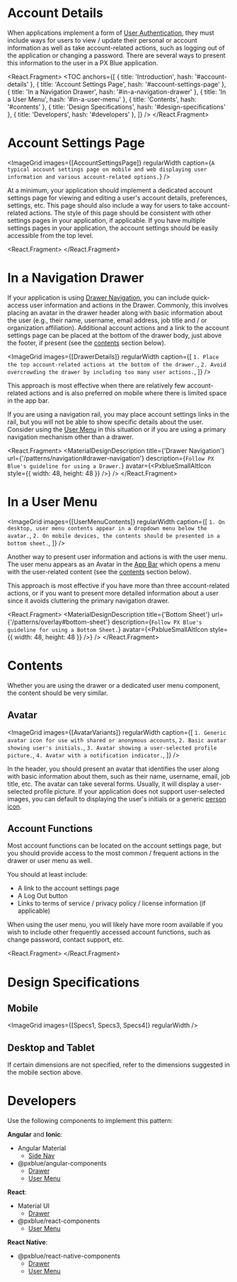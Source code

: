 

<!-- KEYWORDS: design pattern user account details settings menu avatar -->

# Account Details

<ImageGrid images={[Banner]} regularWidth />

When applications implement a form of [User Authentication](/patterns/user-auth), they must include ways for users to view / update their personal or account information as well as take account-related actions, such as logging out of the application or changing a password. There are several ways to present this information to the user in a PX Blue application.

<React.Fragment>
    <TOC
        anchors={[
            { title: 'Introduction', hash: '#account-details' },
            { title: 'Account Settings Page', hash: '#account-settings-page' },
            { title: 'In a Navigation Drawer', hash: '#in-a-navigation-drawer' },
            { title: 'In a User Menu', hash: '#in-a-user-menu' },
            { title: 'Contents', hash: '#contents' },
            { title: 'Design Specifications', hash: '#design-specifications' },
            { title: 'Developers', hash: '#developers' },
        ]}
    />
    <Divider />
</React.Fragment>

# Account Settings Page

<ImageGrid
    images={[AccountSettingsPage]}
    regularWidth
    caption={`A typical account settings page on mobile and web displaying user information and various account-related options.`}
/>

At a minimum, your application should implement a dedicated account settings page for viewing and editing a user's account details, preferences, settings, etc. This page should also include a way for users to take account-related actions. The style of this page should be consistent with other settings pages in your application, if applicable. If you have multiple settings pages in your application, the account settings should be easily accessible from the top level.

<React.Fragment>
    <Divider />
</React.Fragment>

# In a Navigation Drawer

If your application is using [Drawer Navigation](/patterns/navigation#drawer-navigation), you can include quick-access user information and actions in the Drawer. Commonly, this involves placing an avatar in the drawer header along with basic information about the user (e.g., their name, username, email address, job title and / or organization affiliation). Additional account actions and a link to the account settings page can be placed at the bottom of the drawer body, just above the footer, if present (see the [contents](/patterns/account-details#contents) section below).

<ImageGrid
    images={[DrawerDetails]}
    regularWidth
    caption={[
        `1. Place the top account-related actions at the bottom of the drawer.`,
        `2. Avoid overcrowding the drawer by including too many user actions.`,
    ]}
/>

This approach is most effective when there are relatively few account-related actions and is also preferred on mobile where there is limited space in the app bar.

If you are using a navigation rail, you may place account settings links in the rail, but you will not be able to show specific details about the user. Consider using the [User Menu](#via-user-menu) in this situation or if you are using a primary navigation mechanism other than a drawer.

<React.Fragment>
    <MaterialDesignDescription
        title={'Drawer Navigation'}
        url={'/patterns/navigation#drawer-navigation'}
        description={`Follow PX Blue's guideline for using a Drawer.`}
        avatar={<PxblueSmallAltIcon style={{ width: 48, height: 48 }} />}
    />
    <Divider />
</React.Fragment>

# In a User Menu

<ImageGrid
    images={[UserMenuContents]}
    regularWidth
    caption={[
        `1. On desktop, user menu contents appear in a dropdown menu below the avatar.`,
        `2. On mobile devices, the contents should be presented in a bottom sheet.`,
    ]}
/>

Another way to present user information and actions is with the user menu. The user menu appears as an Avatar in the [App Bar](/patterns/appbar) which opens a menu with the user-related content (see the [contents](#contents) section below).

This approach is most effective if you have more than three account-related actions, or if you want to present more detailed information about a user since it avoids cluttering the primary navigation drawer.

<React.Fragment>
    <MaterialDesignDescription
        title={'Bottom Sheet'}
        url={'/patterns/overlay#bottom-sheet'}
        description={`Follow PX Blue's guideline for using a Bottom Sheet.`}
        avatar={<PxblueSmallAltIcon style={{ width: 48, height: 48 }} />}
    />
    <Divider />
</React.Fragment>

# Contents

Whether you are using the drawer or a dedicated user menu component, the content should be very similar.

## Avatar

<ImageGrid
    images={[AvatarVariants]}
    regularWidth
    caption={[
        `1. Generic avatar icon for use with shared or anonymous accounts`,
        `2. Basic avatar showing user's initials.`,
        `3. Avatar showing a user-selected profile picture.`,
        `4. Avatar with a notification indicator.`,
    ]}
/>

In the header, you should present an avatar that identifies the user along with basic information about them, such as their name, username, email, job title, etc. The avatar can take several forms. Usually, it will display a user-selected profile picture. If your application does not support user-selected images, you can default to displaying the user's initials or a generic [person icon](/style/iconography?icon=Person&isMaterial=true).

## Account Functions

Most account functions can be located on the account settings page, but you should provide access to the most common / frequent actions in the drawer or user menu as well.

You should at least include:

-   A link to the account settings page
-   A Log Out button
-   Links to terms of service / privacy policy / license information (if applicable)

When using the user menu, you will likely have more room available if you wish to include other frequently accessed account functions, such as change password, contact support, etc.

<React.Fragment>
    <Divider />
</React.Fragment>

# Design Specifications

## Mobile

<ImageGrid images={[Specs1, Specs3, Specs4]} regularWidth />

## Desktop and Tablet

If certain dimensions are not specified, refer to the dimensions suggested in the mobile section above.

<ImageGrid images={[Specs2]} regularWidth />
<Divider />

# Developers

Use the following components to implement this pattern:

**Angular** and **Ionic**:

-   Angular Material
    -   [Side Nav](https://material.angular.io/components/sidenav/overview)
-   @pxblue/angular-components
    -   [Drawer](https://pxblue-components.github.io/angular/?path=/info/components-drawer--readme)
    -   [User Menu](https://pxblue-components.github.io/angular/?path=/info/components-user-menu--readme)

**React**:

-   Material UI
    -   [Drawer](https://material-ui.com/components/drawers/)
-   @pxblue/react-components
    -   [User Menu](https://pxblue-components.github.io/react/?path=/info/components-user-menu--get-read-me-story)

**React Native**:

-   @pxblue/react-native-components
    -   [Drawer](https://pxblue-components.github.io/react-native/?path=/info/components-documentation--drawer)
    -   [User Menu](https://pxblue-components.github.io/react-native/?path=/info/components-documentation--user-menu)
